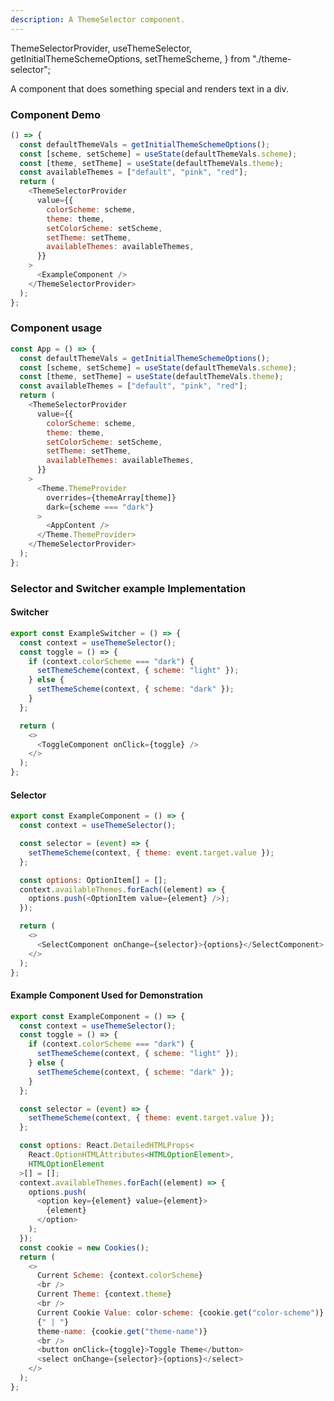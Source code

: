 ```yaml
---
description: A ThemeSelector component.
---
```


  ThemeSelectorProvider,
  useThemeSelector,
  getInitialThemeSchemeOptions,
  setThemeScheme,
} from "./theme-selector";

A component that does something special and renders text in a div.

### Component Demo

```js live
() => {
  const defaultThemeVals = getInitialThemeSchemeOptions();
  const [scheme, setScheme] = useState(defaultThemeVals.scheme);
  const [theme, setTheme] = useState(defaultThemeVals.theme);
  const availableThemes = ["default", "pink", "red"];
  return (
    <ThemeSelectorProvider
      value={{
        colorScheme: scheme,
        theme: theme,
        setColorScheme: setScheme,
        setTheme: setTheme,
        availableThemes: availableThemes,
      }}
    >
      <ExampleComponent />
    </ThemeSelectorProvider>
  );
};
```

### Component usage

```js
const App = () => {
  const defaultThemeVals = getInitialThemeSchemeOptions();
  const [scheme, setScheme] = useState(defaultThemeVals.scheme);
  const [theme, setTheme] = useState(defaultThemeVals.theme);
  const availableThemes = ["default", "pink", "red"];
  return (
    <ThemeSelectorProvider
      value={{
        colorScheme: scheme,
        theme: theme,
        setColorScheme: setScheme,
        setTheme: setTheme,
        availableThemes: availableThemes,
      }}
    >
      <Theme.ThemeProvider
        overrides={themeArray[theme]}
        dark={scheme === "dark"}
      >
        <AppContent />
      </Theme.ThemeProvider>
    </ThemeSelectorProvider>
  );
};
```

### Selector and Switcher example Implementation

#### Switcher

```js
export const ExampleSwitcher = () => {
  const context = useThemeSelector();
  const toggle = () => {
    if (context.colorScheme === "dark") {
      setThemeScheme(context, { scheme: "light" });
    } else {
      setThemeScheme(context, { scheme: "dark" });
    }
  };

  return (
    <>
      <ToggleComponent onClick={toggle} />
    </>
  );
};
```

#### Selector

```js
export const ExampleComponent = () => {
  const context = useThemeSelector();

  const selector = (event) => {
    setThemeScheme(context, { theme: event.target.value });
  };

  const options: OptionItem[] = [];
  context.availableThemes.forEach((element) => {
    options.push(<OptionItem value={element} />);
  });

  return (
    <>
      <SelectComponent onChange={selector}>{options}</SelectComponent>
    </>
  );
};
```

#### Example Component Used for Demonstration

```js
export const ExampleComponent = () => {
  const context = useThemeSelector();
  const toggle = () => {
    if (context.colorScheme === "dark") {
      setThemeScheme(context, { scheme: "light" });
    } else {
      setThemeScheme(context, { scheme: "dark" });
    }
  };

  const selector = (event) => {
    setThemeScheme(context, { theme: event.target.value });
  };

  const options: React.DetailedHTMLProps<
    React.OptionHTMLAttributes<HTMLOptionElement>,
    HTMLOptionElement
  >[] = [];
  context.availableThemes.forEach((element) => {
    options.push(
      <option key={element} value={element}>
        {element}
      </option>
    );
  });
  const cookie = new Cookies();
  return (
    <>
      Current Scheme: {context.colorScheme}
      <br />
      Current Theme: {context.theme}
      <br />
      Current Cookie Value: color-scheme: {cookie.get("color-scheme")}
      {" | "}
      theme-name: {cookie.get("theme-name")}
      <br />
      <button onClick={toggle}>Toggle Theme</button>
      <select onChange={selector}>{options}</select>
    </>
  );
};
```
